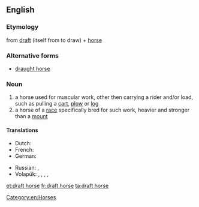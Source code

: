 ==English==
{{wikipedia}}

===Etymology===
from [[draft]] (itself from to draw) + [[horse]]

===Alternative forms===
* [[draught horse]]

===Noun===
{{en-noun|head=[[draft]] [[horse]]}}

# a horse used for muscular work, other then carrying a rider and/or load, such as pulling a [[cart]], [[plow]] or [[log]]
# a horse of a [[race]] specifically bred for such work, heavier and stronger than a [[mount]]

====Translations====
{{trans-top|horse used for muscular work}}
* Dutch: {{t+|nl|trekpaard|n}}
* French: {{t+|fr|cheval de trait|n}}
* German: {{t|de|Zugpferd|n}}
{{trans-mid}}
* Russian: {{t|ru|тягловая лошадь|f|tr=tjáglovaja lóšadʹ|sc=Cyrl}}, {{t|ru|ломовая лошадь|f|tr=lomovája lóšadʹ|sc=Cyrl}}
* Volapük: {{qualifier|♂♀}} {{t|vo|halajevod}}, {{qualifier|♂}} {{t|vo|halahijevod}}, {{qualifier|gelded ♂}} {{t|vo|halahojevod}}, {{qualifier|♀}} {{t|vo|halajijevod}}, {{qualifier|spayed ♀}} {{t|vo|halajojevod}}
{{trans-bottom}}

{{trans-top|horse of a race specifically bred for such work}}
{{trans-mid}}
{{trans-bottom}}

[[Category:en:Horses]]

[[et:draft horse]]
[[fr:draft horse]]
[[ta:draft horse]]